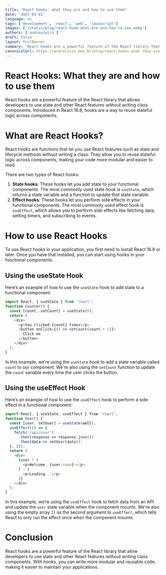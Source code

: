 ```yaml
---
title: "React hooks: what they are and how to use them"
date: '2023-03-01'
language: en
tags: ['development', 'react', 'web', 'javascript']
images: ['/static/blog/react-hook-what-are-and-how-to-use.webp']
authors: ['andrevieira']
draft: false
layout: PostBanner
summary: "React hooks are a powerful feature of the React library that allows developers to use state and other React features without writing class components."
canonicalUrl: https://andreluizv.dev.br/blog/react-hooks-what-they-are-and-how-to-use-them
---
```


# React Hooks: What they are and how to use them
React hooks are a powerful feature of the React library that allows developers to use state and other React features without writing class components. Introduced in React 16.8, hooks are a way to reuse stateful logic across components.

# What are React Hooks?
React hooks are functions that let you use React features such as state and lifecycle methods without writing a class. They allow you to reuse stateful logic across components, making your code more modular and easier to read.

There are two types of React hooks:

1. **State hooks**: These hooks let you add state to your functional components. The most commonly used state hook is `useState`, which returns a state variable and a function to update that state variable.
2. **Effect hooks**: These hooks let you perform side effects in your functional components. The most commonly used effect hook is `useEffect`, which allows you to perform side effects like fetching data, setting timers, and subscribing to events.

# How to use React Hooks
To use React hooks in your application, you first need to install React 16.8 or later. Once you have that installed, you can start using hooks in your functional components.

## Using the useState Hook
Here’s an example of how to use the `useState` hook to add state to a functional component:

``` javascript
import React, { useState } from 'react';
function Counter() {
  const [count, setCount] = useState(0);
  return (
    <div>
      <p>You clicked {count} times</p>
      <button onClick={() => setCount(count + 1)}>
        Click me
      </button>
    </div>
  );
}
```

In this example, we’re using the `useState` hook to add a state variable called `count` to our component. We're also using the `setCount` function to update the `count` variable every time the user clicks the button.

## Using the useEffect Hook
Here’s an example of how to use the `useEffect` hook to perform a side effect in a functional component:

``` javascript
import React, { useState, useEffect } from 'react';
function User() {
  const [user, setUser] = useState(null);
  useEffect(() => {
    fetch('/api/user')
      .then(response => response.json())
      .then(data => setUser(data));
  }, []);
  return (
    <div>
      {user ? (
        <p>Welcome, {user.name}!</p>
      ) : (
        <p>Loading...</p>
      )}
    </div>
  );
}
```

In this example, we’re using the `useEffect` hook to fetch data from an API and update the `user` state variable when the component mounts. We're also using the empty array `[]` as the second argument to `useEffect`, which tells React to only run the effect once when the component mounts.

# Conclusion
React hooks are a powerful feature of the React library that allow developers to use state and other React features without writing class components. With hooks, you can write more modular and reusable code, making it easier to maintain your applications.